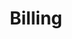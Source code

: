 ---
title: "Billing"
description: "Learn about different billing strategies."
icon: "receipt-cent"
---
